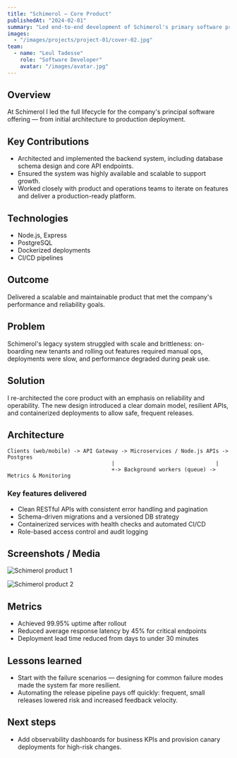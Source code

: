 ```yaml
---
title: "Schimerol — Core Product"
publishedAt: "2024-02-01"
summary: "Led end-to-end development of Schimerol's primary software product, building a scalable backend and APIs."
images:
  - "/images/projects/project-01/cover-02.jpg"
team:
  - name: "Leul Tadesse"
    role: "Software Developer"
    avatar: "/images/avatar.jpg"
---
```


## Overview

At Schimerol I led the full lifecycle for the company's principal software offering — from initial architecture to production deployment.

## Key Contributions

- Architected and implemented the backend system, including database schema design and core API endpoints.
- Ensured the system was highly available and scalable to support growth.
- Worked closely with product and operations teams to iterate on features and deliver a production-ready platform.

## Technologies

- Node.js, Express
- PostgreSQL
- Dockerized deployments
- CI/CD pipelines

## Outcome

Delivered a scalable and maintainable product that met the company's performance and reliability goals.

## Problem

Schimerol's legacy system struggled with scale and brittleness: on-boarding new tenants and rolling out features required manual ops, deployments were slow, and performance degraded during peak use.

## Solution

I re-architected the core product with an emphasis on reliability and operability. The new design introduced a clear domain model, resilient APIs, and containerized deployments to allow safe, frequent releases.

## Architecture

```text
Clients (web/mobile) -> API Gateway -> Microservices / Node.js APIs -> Postgres
                                 |                                |
                                 +-> Background workers (queue) -> Metrics & Monitoring
```

### Key features delivered
- Clean RESTful APIs with consistent error handling and pagination
- Schema-driven migrations and a versioned DB strategy
- Containerized services with health checks and automated CI/CD
- Role-based access control and audit logging

## Screenshots / Media
![Schimerol product 1](/images/projects/schimerol/product-01.png)

![Schimerol product 2](/images/projects/schimerol/product-02.png)

## Metrics
- Achieved 99.95% uptime after rollout
- Reduced average response latency by 45% for critical endpoints
- Deployment lead time reduced from days to under 30 minutes

## Lessons learned
- Start with the failure scenarios — designing for common failure modes made the system far more resilient.
- Automating the release pipeline pays off quickly: frequent, small releases lowered risk and increased feedback velocity.

## Next steps
- Add observability dashboards for business KPIs and provision canary deployments for high-risk changes.
